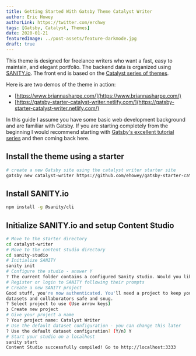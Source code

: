 ```yaml
---
title: Getting Started With Gatsby Theme Catalyst Writer
author: Eric Howey
authorLink: https://twitter.com/erchwy
tags: [Gatsby, Catalyst, Themes]
date: 2020-01-21
featuredImage: ../post-assets/feature-darkmode.jpg
draft: true
---
```


This theme is designed for freelance writers who want a fast, easy to maintain, and elegant portfolio. The backend data is organized using [SANITY.io](https://www.sanity.io/). The front end is based on the [Catalyst series of themes](https://github.com/ehowey/gatsby-theme-catalyst).

Here is are two demos of the theme in action:

- [https://www.briannasharpe.com/](https://www.briannasharpe.com/)
- [https://gatsby-starter-catalyst-writer.netlify.com/](https://gatsby-starter-catalyst-writer.netlify.com/)

In this guide I assume you have some basic web development background and are familiar with Gatsby. If you are starting completely from the beginning I would recommend starting with [Gatsby's excellent tutorial series](https://www.gatsbyjs.org/tutorial/) and then coming back here.

## Install the theme using a starter

```sh
# create a new Gatsby site using the catalyst writer starter site
gatsby new catalyst-writer https://github.com/ehowey/gatsby-starter-catalyst-writer
```

## Install SANITY.io

```sh
npm install -g @sanity/cli
```

## Initialize SANITY.io and setup Content Studio

```sh
# Move to the starter directory
cd catalyst-writer
# Move to the content studio directory
cd sanity-studio
# Initialize SANITY
sanity init
# Configure the studio - answer Y
? The current folder contains a configured Sanity studio. Would you like to reconfigure it? Y
# Register or login to SANITY following their prompts
# Create a new SANITY project
Good stuff, you're now authenticated. You'll need a project to keep your
datasets and collaborators safe and snug.
? Select project to use (Use arrow keys)
❯ Create new project
# Give your project a name
? Your project name: Catalyst Writer
# Use the default dataset configuration - you can change this later
? Use the default dataset configuration? (Y/n) Y
# Start your studio on a localhost
sanity start
Content Studio successfully compiled! Go to http://localhost:3333
```
